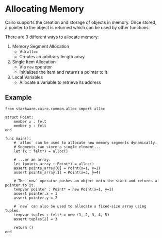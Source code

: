 # Allocating Memory

Cairo supports the creation and storage of objects in memory. Once stored, a pointer to the object is returned which can be used by other functions.

There are 3 different ways to allocate memory:

1. Memory Segment Allocation
   - Via `alloc`
   - Creates an arbitrary length array
2. Single Item Allocation
   - Via `new` operator
   - Initializes the item and returns a pointer to it
3. Local Variables
   - Allocate a variable to retrieve its address

## Example

```cairo
from starkware.cairo.common.alloc import alloc

struct Point:
    member x : felt
    member y : felt
end

func main():
    # `alloc` can be used to allocate new memory segments dynamically.
    # Segments can store a single element...
    let (x : felt*) = alloc()

    # ...or an array.
    let (points_array : Point*) = alloc()
    assert points_array[0] = Point(x=1, y=2)
    assert points_array[1] = Point(x=3, y=4)

    # The `new` operator pushes an object onto the stack and returns a pointer to it.
    tempvar pointer : Point* = new Point(x=1, y=2)
    assert pointer.x = 1
    assert pointer.y = 2

    # `new` can also be used to allocate a fixed-size array using tuples.
    tempvar tuples : felt* = new (1, 2, 3, 4, 5)
    assert tuples[2] = 3

    return ()
end
```
